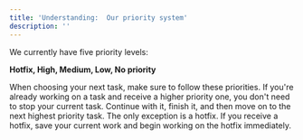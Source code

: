 ```yaml
---
title: 'Understanding:  Our priority system'
description: ''
---
```

We currently have five priority levels:

**Hotfix, High, Medium, Low, No priority**

When choosing your next task, make sure to follow these priorities. If you're already working on a task and receive a higher priority one, you don't need to stop your current task. Continue with it, finish it, and then move on to the next highest priority task. The only exception is a hotfix. If you receive a hotfix, save your current work and begin working on the hotfix immediately.